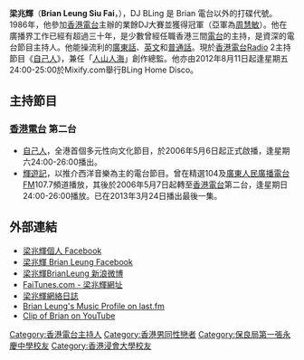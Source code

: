 {{藝人
| 姓名 = 梁兆輝
| 類型 = 節目主持
| 英文名 = Brian Leung
| 別名 = DJ BLing
| 語言 = 粵語、英語、國語
| 出生日期 = {{Birth_date_and_age|1964|4|7}}
| 出生地點 = {{HKG-1910}}
| 職業 = 前歌手、[[DJ|DJ]]
| 活躍年代 = 1986年至今
| 教育程度 = [[香港浸會學院|香港浸會學院]](現稱香港浸會大學) 社會學系
| 母校 = [[保良局第一張永慶中學|保良局第一張永慶中學]]
| 相關團體 = 叱咤903前DJ (1993-1996)
}}

'''梁兆輝'''（'''Brian Leung Siu Fai'''，{{bd|1964年|4月7日|}}），DJ BLing 是 Brian 電台以外的打碟代號。1986年，他參加[[香港電台|香港電台]]主辦的業餘DJ大賽並獲得冠軍（亞軍為[[周慧敏|周慧敏]]）。他在廣播界工作已經有超過三十年，是少數曾經任職香港三間[[電台|電台]]的主持，是資深的電台節目主持人。他能操流利的[[廣東話|廣東話]]、[[英文|英文]]和[[普通話|普通話]]。現於[[香港電台|香港電台]]Radio 2主持節目《[[自己人|自己人]]》，兼任「[[人山人海|人山人海]]」創作總監。他亦由2012年8月11日起逢星期五24:00-25:00於Mixify.com舉行BLing Home Disco。

==主持節目==
=== [[香港電台|香港電台]] 第二台 ===
*[[自己人|自己人]]，全港首個多元性向文化節目，於2006年5月6日起正式啟播，逢星期六24:00-26:00播出。
*[[輝遊記|輝遊記]]，以推介西洋音樂為主的電台節目。曾在精選104及[[廣東人民廣播電台|廣東人民廣播電台]]FM107.7頻道播放，其後於2006年5月7日起轉至[[香港電台|香港電台]]第二台，逢星期日24:00-26:00播放。已在2013年3月24日播出最後一集。

==外部連結==
* [https://www.facebook.com/LeungSiuFai?fref=pb&hc_location=friends_tab  梁兆輝個人 Facebook]
* [http://www.facebook.com/djBrianLeung 梁兆輝 Brian Leung Facebook] {{Wayback|url=http://www.facebook.com/djBrianLeung |date=20201101012758 }}
* [http://t.sina.com.cn/djbrian 梁兆輝BrianLeung 新浪微博]
* [https://web.archive.org/web/20080913123105/http://www.faitunes.com/ FaiTunes.com - 梁兆輝網址]
* [http://www.myspace.com/faitunes 梁兆輝網絡日誌]
* [http://www.last.fm/user/faitunes Brian Leung's Music Profile on last.fm] {{Wayback|url=http://www.last.fm/user/faitunes |date=20081002025940 }}
* [http://www.youtube.com/watch?v=m7uaYhxe1xg Clip of Brian on YouTube] {{Wayback|url=http://www.youtube.com/watch?v=m7uaYhxe1xg |date=20150713115803 }}

{{香港電台唱片騎師}}
[[Category:香港電台主持人|Category:香港電台主持人]]
[[Category:香港男同性戀者|Category:香港男同性戀者]]
[[Category:保良局第一張永慶中學校友|Category:保良局第一張永慶中學校友]]
[[Category:香港浸會大學校友|Category:香港浸會大學校友]]
